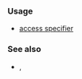 {{cpp/keyword/title|{{tt|public}}}}
{{cpp/keyword/navbar}}

===Usage===
* [[cpp/language/access|{{tt|public}} access specifier]]

===See also===
* {{rlpt|protected}}, {{rlpt|private}}

{{langlinks|de|es|fr|it|ja|pt|ru|zh}}